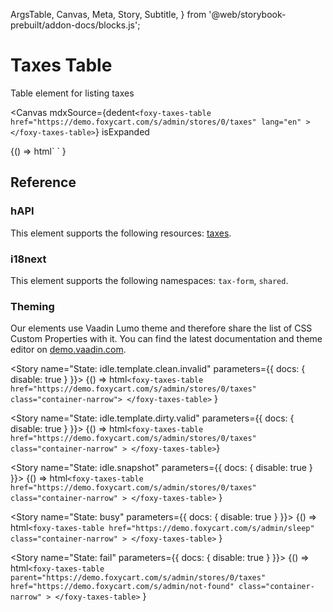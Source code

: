   ArgsTable,
  Canvas,
  Meta,
  Story,
  Subtitle,
} from  '@web/storybook-prebuilt/addon-docs/blocks.js';


<Meta title="Tables / TaxesTable" />

# Taxes Table

<Subtitle>Table element for listing taxes</Subtitle>

<Canvas
  mdxSource={dedent`
    <foxy-taxes-table
      href="https://demo.foxycart.com/s/admin/stores/0/taxes"
      lang="en"
    >
    </foxy-taxes-table>
  `}
  isExpanded
  >
  <Story name="Playground">
    {() =>
      html`
        <foxy-taxes-table
          href="https://demo.foxycart.com/s/admin/stores/0/taxes"
          lang="en"
        >
        </foxy-taxes-table>
      `
    }
  </Story>
</Canvas>

## Reference

<ArgsTable of="foxy-taxes-table" />

### hAPI

This element supports the following resources: [taxes](https://api.foxycart.com/rels/taxes).

### i18next

This element supports the following namespaces: `tax-form`, `shared`.

### Theming

Our elements use Vaadin Lumo theme and therefore share the list of CSS Custom Properties with it. You can find the latest documentation and theme editor on [demo.vaadin.com](https://demo.vaadin.com/lumo-editor/).

<Story name="State: idle.template.clean.invalid" parameters={{ docs: { disable: true } }}>
  {() =>
    html`
      <foxy-taxes-table href="https://demo.foxycart.com/s/admin/stores/0/taxes" class="container-narrow">
      </foxy-taxes-table>
    `
  }
</Story>

<Story name="State: idle.template.dirty.valid" parameters={{ docs: { disable: true } }}>
  {() => html`
    <foxy-taxes-table
      href="https://demo.foxycart.com/s/admin/stores/0/taxes"
      class="container-narrow"
    >
    </foxy-taxes-table>
  `}
</Story>

<Story name="State: idle.snapshot" parameters={{ docs: { disable: true } }}>
  {() =>
    html`
      <foxy-taxes-table
        href="https://demo.foxycart.com/s/admin/stores/0/taxes"
        class="container-narrow"
      >
      </foxy-taxes-table>
    `
  }
</Story>

<Story name="State: busy" parameters={{ docs: { disable: true } }}>
  {() =>
    html`
      <foxy-taxes-table
        href="https://demo.foxycart.com/s/admin/sleep"
        class="container-narrow"
      >
      </foxy-taxes-table>
    `
  }
</Story>

<Story name="State: fail" parameters={{ docs: { disable: true } }}>
  {() =>
    html`
      <foxy-taxes-table
        parent="https://demo.foxycart.com/s/admin/stores/0/taxes"
        href="https://demo.foxycart.com/s/admin/not-found"
        class="container-narrow"
      >
      </foxy-taxes-table>
    `
  }
</Story>
